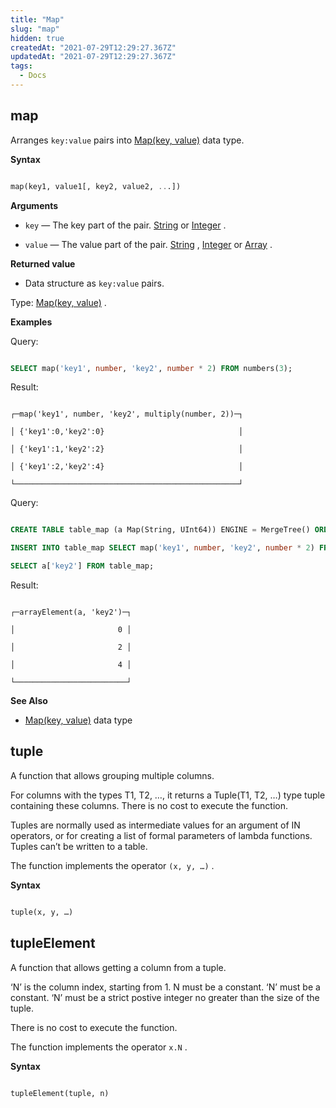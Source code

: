 ```yaml
---
title: "Map"
slug: "map"
hidden: true
createdAt: "2021-07-29T12:29:27.367Z"
updatedAt: "2021-07-29T12:29:27.367Z"
tags:
  - Docs
---
```


## map

Arranges `key:value` pairs into [Map(key, value)](https://bytedance.feishu.cn/sql-reference/data-types/map.md) data type.

**Syntax**

```sql

map(key1, value1[, key2, value2, ...])

```

**Arguments**

- `key` — The key part of the pair. [String](https://bytedance.feishu.cn/sql-reference/data-types/string.md) or [Integer](https://bytedance.feishu.cn/sql-reference/data-types/int-uint.md) .

- `value` — The value part of the pair. [String](https://bytedance.feishu.cn/sql-reference/data-types/string.md) , [Integer](https://bytedance.feishu.cn/sql-reference/data-types/int-uint.md) or [Array](https://bytedance.feishu.cn/sql-reference/data-types/array.md) .

**Returned value**

- Data structure as `key:value` pairs.

Type: [Map(key, value)](https://bytedance.feishu.cn/sql-reference/data-types/map.md) .

**Examples**

Query:

```sql

SELECT map('key1', number, 'key2', number * 2) FROM numbers(3);

```

Result:

```plain%20text

┌─map('key1', number, 'key2', multiply(number, 2))─┐

│ {'key1':0,'key2':0}                              │

│ {'key1':1,'key2':2}                              │

│ {'key1':2,'key2':4}                              │

└──────────────────────────────────────────────────┘

```

Query:

```sql

CREATE TABLE table_map (a Map(String, UInt64)) ENGINE = MergeTree() ORDER BY a;

INSERT INTO table_map SELECT map('key1', number, 'key2', number * 2) FROM numbers(3);

SELECT a['key2'] FROM table_map;

```

Result:

```plain%20text

┌─arrayElement(a, 'key2')─┐

│                       0 │

│                       2 │

│                       4 │

└─────────────────────────┘

```

**See Also**

- [Map(key, value)](https://bytedance.feishu.cn/sql-reference/data-types/map.md) data type

## tuple

A function that allows grouping multiple columns.

For columns with the types T1, T2, …, it returns a Tuple(T1, T2, …) type tuple containing these columns. There is no cost to execute the function.

Tuples are normally used as intermediate values for an argument of IN operators, or for creating a list of formal parameters of lambda functions. Tuples can’t be written to a table.

The function implements the operator `(x, y, …)` .

**Syntax**

```sql

tuple(x, y, …)

```

## tupleElement

A function that allows getting a column from a tuple.

‘N’ is the column index, starting from 1. N must be a constant. ‘N’ must be a constant. ‘N’ must be a strict postive integer no greater than the size of the tuple.

There is no cost to execute the function.

The function implements the operator `x.N` .

**Syntax**

```sql

tupleElement(tuple, n)

```
